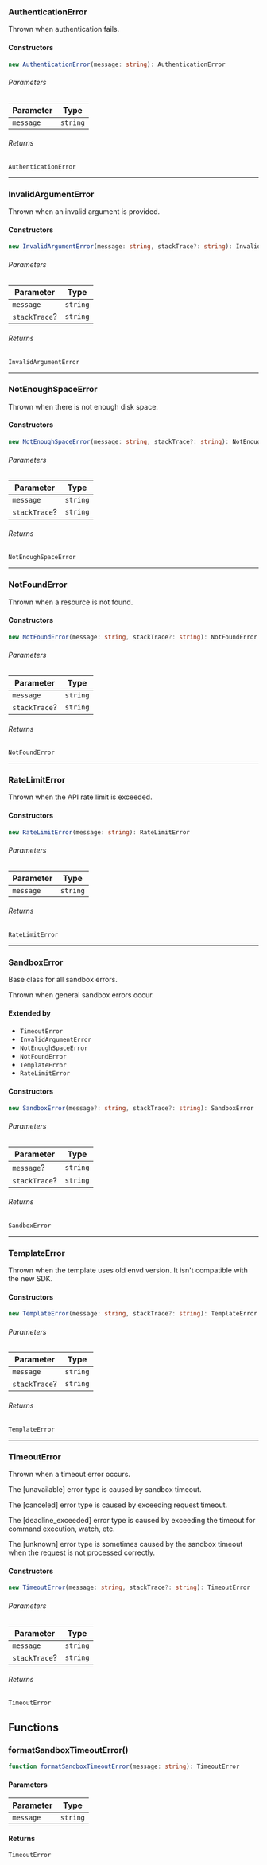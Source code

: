 ### AuthenticationError

Thrown when authentication fails.

#### Constructors

```ts
new AuthenticationError(message: string): AuthenticationError
```

###### Parameters

| Parameter | Type |
| ------ | ------ |
| `message` | `string` |

###### Returns

`AuthenticationError`

***

### InvalidArgumentError

Thrown when an invalid argument is provided.

#### Constructors

```ts
new InvalidArgumentError(message: string, stackTrace?: string): InvalidArgumentError
```

###### Parameters

| Parameter | Type |
| ------ | ------ |
| `message` | `string` |
| `stackTrace`? | `string` |

###### Returns

`InvalidArgumentError`

***

### NotEnoughSpaceError

Thrown when there is not enough disk space.

#### Constructors

```ts
new NotEnoughSpaceError(message: string, stackTrace?: string): NotEnoughSpaceError
```

###### Parameters

| Parameter | Type |
| ------ | ------ |
| `message` | `string` |
| `stackTrace`? | `string` |

###### Returns

`NotEnoughSpaceError`

***

### NotFoundError

Thrown when a resource is not found.

#### Constructors

```ts
new NotFoundError(message: string, stackTrace?: string): NotFoundError
```

###### Parameters

| Parameter | Type |
| ------ | ------ |
| `message` | `string` |
| `stackTrace`? | `string` |

###### Returns

`NotFoundError`

***

### RateLimitError

Thrown when the API rate limit is exceeded.

#### Constructors

```ts
new RateLimitError(message: string): RateLimitError
```

###### Parameters

| Parameter | Type |
| ------ | ------ |
| `message` | `string` |

###### Returns

`RateLimitError`

***

### SandboxError

Base class for all sandbox errors.

Thrown when general sandbox errors occur.

#### Extended by

- `TimeoutError`
- `InvalidArgumentError`
- `NotEnoughSpaceError`
- `NotFoundError`
- `TemplateError`
- `RateLimitError`

#### Constructors

```ts
new SandboxError(message?: string, stackTrace?: string): SandboxError
```

###### Parameters

| Parameter | Type |
| ------ | ------ |
| `message`? | `string` |
| `stackTrace`? | `string` |

###### Returns

`SandboxError`

***

### TemplateError

Thrown when the template uses old envd version. It isn't compatible with the new SDK.

#### Constructors

```ts
new TemplateError(message: string, stackTrace?: string): TemplateError
```

###### Parameters

| Parameter | Type |
| ------ | ------ |
| `message` | `string` |
| `stackTrace`? | `string` |

###### Returns

`TemplateError`

***

### TimeoutError

Thrown when a timeout error occurs.

The [unavailable] error type is caused by sandbox timeout.

The [canceled] error type is caused by exceeding request timeout.

The [deadline_exceeded] error type is caused by exceeding the timeout for command execution, watch, etc.

The [unknown] error type is sometimes caused by the sandbox timeout when the request is not processed correctly.

#### Constructors

```ts
new TimeoutError(message: string, stackTrace?: string): TimeoutError
```

###### Parameters

| Parameter | Type |
| ------ | ------ |
| `message` | `string` |
| `stackTrace`? | `string` |

###### Returns

`TimeoutError`

## Functions

### formatSandboxTimeoutError()

```ts
function formatSandboxTimeoutError(message: string): TimeoutError
```

#### Parameters

| Parameter | Type |
| ------ | ------ |
| `message` | `string` |

#### Returns

`TimeoutError`
